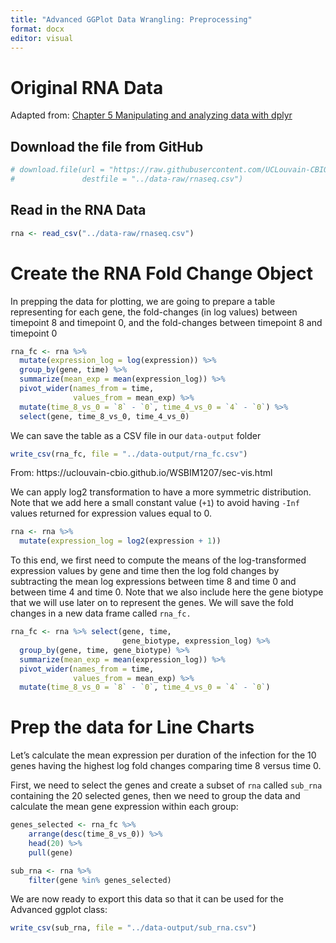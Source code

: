 ```yaml
---
title: "Advanced GGPlot Data Wrangling: Preprocessing"
format: docx
editor: visual
---
```


# Original RNA Data

Adapted from: [Chapter 5 Manipulating and analyzing data with dplyr](https://uclouvain-cbio.github.io/WSBIM1207/sec-dplyr.html)

## Download the file from GitHub

```r
# download.file(url = "https://raw.githubusercontent.com/UCLouvain-CBIO/WSBIM1207/master/data/rnaseq.csv",
#               destfile = "../data-raw/rnaseq.csv")
```

## Read in the RNA Data

```r
rna <- read_csv("../data-raw/rnaseq.csv")
```

# Create the RNA Fold Change Object

In prepping the data for plotting, we are going to prepare a table representing for each gene, the fold-changes (in log values) between timepoint 8 and timepoint 0, and the fold-changes between timepoint 8 and timepoint 0

```r
rna_fc <- rna %>%
  mutate(expression_log = log(expression)) %>%
  group_by(gene, time) %>%
  summarize(mean_exp = mean(expression_log)) %>%
  pivot_wider(names_from = time,
              values_from = mean_exp) %>%
  mutate(time_8_vs_0 = `8` - `0`, time_4_vs_0 = `4` - `0`) %>%
  select(gene, time_8_vs_0, time_4_vs_0)
```

We can save the table as a CSV file in our `data-output` folder

```r
write_csv(rna_fc, file = "../data-output/rna_fc.csv")
```

From: https://uclouvain-cbio.github.io/WSBIM1207/sec-vis.html

We can apply log2 transformation to have a more symmetric distribution. Note that we add here a small constant value (`+1`) to avoid having `-Inf` values returned for expression values equal to 0.

```r
rna <- rna %>%
  mutate(expression_log = log2(expression + 1))
```

To this end, we first need to compute the means of the log-transformed expression values by gene and time then the log fold changes by subtracting the mean log expressions between time 8 and time 0 and between time 4 and time 0. Note that we also include here the gene biotype that we will use later on to represent the genes. We will save the fold changes in a new data frame called `rna_fc.`

```r
rna_fc <- rna %>% select(gene, time,
                         gene_biotype, expression_log) %>%
  group_by(gene, time, gene_biotype) %>%
  summarize(mean_exp = mean(expression_log)) %>%
  pivot_wider(names_from = time,
              values_from = mean_exp) %>%
  mutate(time_8_vs_0 = `8` - `0`, time_4_vs_0 = `4` - `0`)
```

# Prep the data for Line Charts

Let's calculate the mean expression per duration of the infection for the 10 genes having the highest log fold changes comparing time 8 versus time 0.

First, we need to select the genes and create a subset of `rna` called `sub_rna` containing the 20 selected genes, then we need to group the data and calculate the mean gene expression within each group:

```r
genes_selected <- rna_fc %>%
    arrange(desc(time_8_vs_0)) %>%
    head(20) %>%
    pull(gene)

sub_rna <- rna %>%
    filter(gene %in% genes_selected)
```

We are now ready to export this data so that it can be used for the Advanced ggplot class:

```r
write_csv(sub_rna, file = "../data-output/sub_rna.csv")
```


